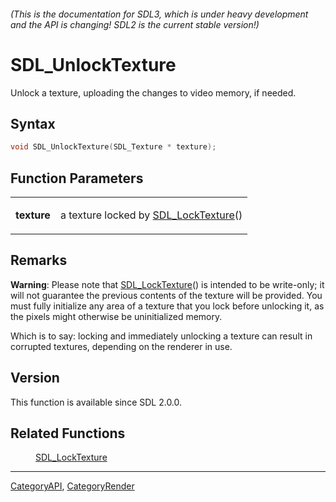 ====== (This is the documentation for SDL3, which is under heavy development and the API is changing! SDL2 is the current stable version!) ======
= SDL_UnlockTexture =

Unlock a texture, uploading the changes to video memory, if needed.

== Syntax ==

<syntaxhighlight lang='c'>
void SDL_UnlockTexture(SDL_Texture * texture);
</syntaxhighlight>

== Function Parameters ==

{|
|'''texture'''
|a texture locked by [[SDL_LockTexture]]()
|}

== Remarks ==

'''Warning''': Please note that [[SDL_LockTexture]]() is intended to be
write-only; it will not guarantee the previous contents of the texture will
be provided. You must fully initialize any area of a texture that you lock
before unlocking it, as the pixels might otherwise be uninitialized memory.

Which is to say: locking and immediately unlocking a texture can result in
corrupted textures, depending on the renderer in use.

== Version ==

This function is available since SDL 2.0.0.

== Related Functions ==

:[[SDL_LockTexture]]

----
[[CategoryAPI]], [[CategoryRender]]


